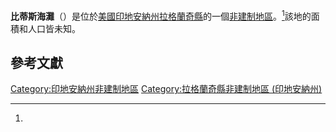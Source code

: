 {{noteTA
|G1=USState
|G2=地名
|G3=Unit
}}
{{Infobox settlement
|official_name            = 比蒂斯海灘
|native_name              = Beatys Beach
|settlement_type          = [[非建制地區|非建制地區]]
|image_skyline            = 
|imagesize                = 
|pushpin_map              = USA Indiana
|pushpin_label            = 比蒂斯海灘
|pushpin_label_position   = top
|pushpin_map_caption      = 比蒂斯海灘在印地安納州的位置
|subdivision_type         = [[世界政區索引|國家]]
|subdivision_type1        = [[美国州份|州份]]
|subdivision_type2        = [[印地安納州行政区划|縣]]
|subdivision_name         = [[美国|美国]]
|subdivision_name1        = [[印地安納州|印地安納州]]
|subdivision_name2        = [[拉格蘭奇縣_(印地安納州)|拉格蘭奇縣]]
|elevation_ft             = 853
|elevation_footnotes    = 
|area_total_km2           = 
|area_total_sq_mi         = 
|area_land_km2            = 
|area_land_sq_mi          = 
|area_water_km2           = 
|area_water_sq_mi         = 
|population_as_of         = 
|population_footnotes     = 
|population_total         = 
|population_metro         = 
|population_density_km2   = 
|population_density_sq_mi = 
|timezone                 = [[北美東部時區|北美東部時區]]
|utc_offset               = -5
|coordinates              = {{coord|41|41|03|N|85|36|13|W|region:US-IA|display=inline,title}}
| coor_pinpoint           = 
| coordinates_footnotes   = 
|timezone_DST             = EDT
|utc_offset_DST           = -4
|postal_code_type       = [[郵政編碼|郵政編碼]]
|postal_code            = 46565
|blank_name             = [[聯邦資訊處理標準|FIPS ID]]
|blank_info             = 18-03952<ref name="GR2">{{cite web |url=https://www.census.gov |publisher=[[United_States_Census_Bureau|United States Census Bureau]] |accessdate=2008-01-31 |title=U.S. Census website |archive-date=2020-08-31 |archive-url=https://web.archive.org/web/20200831050227/https://www.census.gov/ |dead-url=no }}</ref>
|blank1_name = [[地名信息系统|GNIS ID]]
|blank1_info = 430668<ref name="gnis">{{cite gnis|430668|name=Beatys Beach}}</ref>
}}
'''比蒂斯海灘'''（{{lang-en|Beatys Beach}}）是位於[[美國|美國]][[印地安納州|印地安納州]][[拉格蘭奇縣_(印地安納州)|拉格蘭奇縣]]的一個[[非建制地區|非建制地區]]。<ref name="gnis"/>該地的面積和人口皆未知。
== 參考文獻 ==
{{reflist}}

{{拉格蘭奇縣 (印地安納州)}}
[[Category:印地安納州非建制地區|Category:印地安納州非建制地區]]
[[Category:拉格蘭奇縣非建制地區_(印地安納州)|Category:拉格蘭奇縣非建制地區 (印地安納州)]]

{{Indiana-geo-stub}}